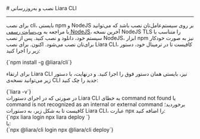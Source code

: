 

<Layout>
<Head>
<title>مستندات نصب یا به‌روزرسانی Liara CLI - لیارا</title>
</Head>
# نصب و به‌روزرسانی Liara CLI
<hr className="mb-2" />

برای نصب cli،
بایستی npm و NodeJS بر روی سیستم‌عامل‌تان نصب باشد که می‌توانید با مراجعه 
به <a href="https://nodejs.org/en/" className="text-[#2196f3] ">وب‌سایت رسمی NodeJS</a>، آخرین نسخه NodeJS TLS را متناسب با سیستم خود، دانلود و نصب کنید. پس از نصب NodeJS، ابزار npm نیز به صورت خودکار برای‌تان نصب می‌شود. 
اکنون. برای نصب Liara CLI، کافیست تا در ترمینال خود، دستور زیر را اجرا کنید: 

<div className="h-2" />
<div dir="ltr">
<Highlight className='bash'>
{`npm install -g @liara/cli`}
</Highlight>
</div>
<div className="h-2" />
<Asciinema id="install-liara-cli" />

برای ارتقاء Liara CLI نیز، بایستی همان دستور فوق را اجرا کنید. 
و درنهایت، با دستور زیر می‌توانید نسخه‌ی CLI جدید را چک کنید:

<div className="h-2" />
<div dir="ltr">
<Highlight className='bash'>
{`liara -v`}
</Highlight>
</div>
<div className="h-2" />

<Section id="command-not-found-error" title="رفع خطای عدم شناسایی Liara CLI" />
در صورتی که در اجرای دستورات Liara CLI به خطای <Important>command not found</Important> یا <Important>command is not recognized as an internal or external command</Important> برخوردید؛ کافیست تا به شکل زیر، به دستورات Liara CLI، عبارت <Important>npx</Important> را اضافه کنید: 

<div className="h-2" />
<div dir="ltr">
<Highlight className='bash'>
{`npx liara login
npx liara deploy
`}
</Highlight>
</div>
<div className="h-2" />
یا: 
<div className="h-2" />
<div dir="ltr">
<Highlight className='bash'>
{`npx @liara/cli login
npx @liara/cli deploy`}
</Highlight>
</div>
<div className="h-2" />


</Layout>